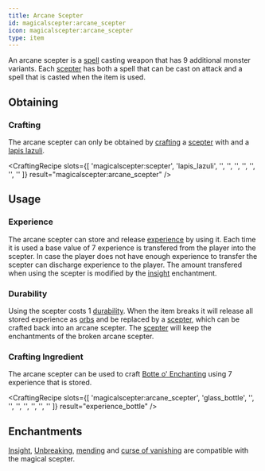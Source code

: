 ```yaml
---
title: Arcane Scepter
id: magicalscepter:arcane_scepter
icon: magicalscepter:arcane_scepter
type: item
---
```


An arcane scepter is a [spell](../spells/spells) casting weapon that has 9 additional monster variants. 
Each [scepter](../scepters/scepters) has both a spell that can be cast on attack and a spell that is casted when the item is used.


## Obtaining

### Crafting

The arcane scepter can only be obtained by [crafting](https://minecraft.wiki/w/Crafting) a [scepter](scepter) with and a [lapis lazuli](https://minecraft.wiki/w/Lapis_Lazuli).

<CraftingRecipe
    slots={[
        'magicalscepter:scepter',
        'lapis_lazuli',
        '',
        '',
        '',
        '',
        '',
        '',
        ''
    ]}
    result="magicalscepter:arcane_scepter"
/>


## Usage

### Experience

The arcane scepter can store and release [experience](https://minecraft.wiki/w/Experience) by using it. 
Each time it is used a base value of 7 experience is transfered from the player into the scepter.
In case the player does not have enough experience to transfer the scepter can discharge experience to the player.
The amount transfered when using the scepter is modified by the [insight](./insight) enchantment.

### Durability

Using the scepter costs 1 [durability](https://minecraft.wiki/w/Durability). 
When the item breaks it will release all stored experience as [orbs](https://minecraft.wiki/w/Experience#Experience_orbs) 
and be replaced by a [scepter](scepter), which can be crafted back into an arcane scepter. 
The [scepter](scepter) will keep the enchantments of the broken arcane scepter.

### Crafting Ingredient

The arcane scepter can be used to craft [Botte o' Enchanting](https://minecraft.wiki/w/Bottle_o%27_Enchanting) using 7 experience that is stored.

<CraftingRecipe
    slots={[
        'magicalscepter:arcane_scepter',
        'glass_bottle',
        '',
        '',
        '',
        '',
        '',
        '',
        ''
    ]}
    result="experience_bottle"
/>


## Enchantments

[Insight](./insight), [Unbreaking](https://minecraft.wiki/w/Unbreaking), [mending](https://minecraft.wiki/w/Mending) 
and [curse of vanishing](https://minecraft.wiki/w/Curse_of_Vanishing) are compatible with the magical scepter.

